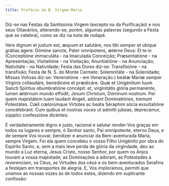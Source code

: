 ```yaml
---
title: Prefácio da B. Virgem Maria
---
```


<aside>
  Diz-se nas Festas da Santíssima Virgem (excepto na da Purificação) e nos seus
  Oitavários, alterando-se, porém, algumas palavras (segundo a Festa que se
  celebra), como se diz na nota de rodapé.
</aside>

<div class="side-by-side not-content">

Vere dignum et justum est, æquum et salutáre, nos tibi semper et ubique
    grátias ágere: Dómine sancte, Pater omnípotens, ætérne Deus: Et te in
    (Conceptióne immaculáta - na Imaculada Conceição; Præsentatióne - na
    Apresentação; Visitatióne - na Visitação; Anuntiatióne - na Anunciação;
    Nativitáte - na Natividade; Festa das Dores diz-se: Transfixióne - na
    transfixão; Festa de N. S. do Monte Carmelo: Solemnitáte - na Solenidade;
    Missas Votivas diz-se: Veneratióne - em Veneração.) beátæ Maríæ semper
    Vírginis collaudáre, benedícere et prædicáre. Quæ et Unigénitum tuum Sancti
    Spíritus obumbratióne concépit: et, virginitátis glória permanénte, lumen
    ætérnum mundo effúdit, Jesum Christum, Dóminum nostrum. Per quem majestátem
    tuam laudant Angeli, adórant Dominatiónes, tremunt Potestátes. Cœli
    cœlorúmque Virtútes ac beáta Séraphim sócia exsultatióne concélebrant. Cum
    quibus et nostras voces ut admitti jubeas, deprecámur, súpplici confessióne
    dicéntes:

É verdadeiramente digno e justo, racional e salutar render-Vos graças em
    todos os lugares e sempre, ó Senhor santo, Pai omnipotente, eterno Deus, e
    de sempre Vos louvar, bendizer e anunciar da Bem-aventurada Maria, sempre
    Virgem. Foi ela quem concebeu o vosso Filho Unigénito por obra do Espírito
    Santo, e, sem a mais leve perda de glória da virgindade, deu ao mundo a Luz
    eterna, Jesus Cristo, nosso Senhor, por quem os Anjos louvam a vossa
    majestade, as Dominações a adoram, as Potestades a reverenciam, os Céus, as
    Virtudes dos céus e os bem-aventurados Serafins a festejam em transportes de
    alegria. E, Vos imploramos, permiti que unamos as nossas vozes às de todos
    estes, dizendo em suplicante confissão:

</div>
